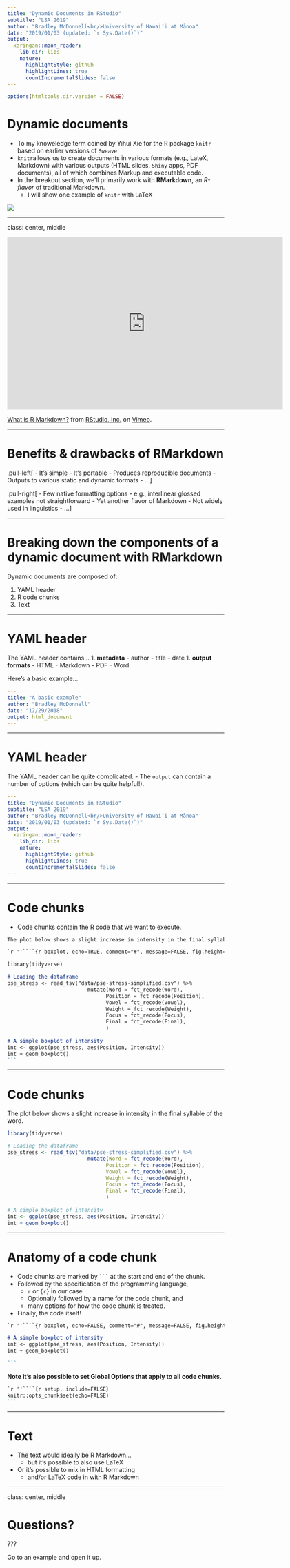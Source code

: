 ```yaml
---
title: "Dynamic Documents in RStudio"
subtitle: "LSA 2019"
author: "Bradley McDonnell<br/>University of Hawai‘i at Mānoa"
date: "2019/01/03 (updated: `r Sys.Date()`)"
output:
  xaringan::moon_reader:
    lib_dir: libs
    nature:
      highlightStyle: github
      highlightLines: true
      countIncrementalSlides: false
---
```


<style>
code.md{
  font-size: 10pt;
}
</style>

```r
options(htmltools.dir.version = FALSE)
```


# Dynamic documents

- To my knoweledge term coined by Yihui Xie for the R package `knitr` based on earlier versions of `Sweave`
- `knitr`allows us to create documents in various formats (e.g., LateX, Markdown) with various outputs (HTML slides, `Shiny` apps, PDF documents), all of which combines Markup and executable code.
- In the breakout section, we'll primarily work with **RMarkdown**, an *R-flavor* of traditional Markdown.
  - I will show one example of `knitr` with LaTeX

![](https://d33wubrfki0l68.cloudfront.net/61d189fd9cdf955058415d3e1b28dd60e1bd7c9b/b739c/lesson-images/rmarkdownflow.png)

---

class: center, middle

<iframe src="https://player.vimeo.com/video/178485416?color=428bca&title=0&byline=0&portrait=0" width="640" height="400" frameborder="0" webkitallowfullscreen mozallowfullscreen allowfullscreen></iframe>
<p><a href="https://vimeo.com/178485416">What is R Markdown?</a> from <a href="https://vimeo.com/rstudioinc">RStudio, Inc.</a> on <a href="https://vimeo.com">Vimeo</a>.</p>


---

# Benefits & drawbacks of RMarkdown


.pull-left[
- It's simple
- It's portable
- Produces reproducible documents
- Outputs to various static and dynamic formats
- ...
]

.pull-right[
- Few native formatting options
  - e.g., interlinear glossed examples not straightforward
- Yet another flavor of Markdown
- Not widely used in linguistics
- ...
]

---


# Breaking down the components of a dynamic document with RMarkdown

Dynamic documents are composed of: 

1. YAML header
2. R code chunks
3. Text

---

# YAML header
The YAML header contains... 
  1. **metadata**
    - author
    - title 
    - date
  1. **output formats**
    - HTML
    - Markdown
    - PDF
    - Word
    
Here's a basic example...

```yaml
---
title: "A basic example"
author: "Bradley McDonnell"
date: "12/29/2018"
output: html_document
---
```

---

# YAML header

The YAML header can be quite complicated.
- The `output` can contain a number of options (which can be quite helpful!). 



```yaml
---
title: "Dynamic Documents in RStudio"
subtitle: "LSA 2019"
author: "Bradley McDonnell<br/>University of Hawai‘i at Mānoa"
date: "2019/01/03 (updated: `r Sys.Date()`)"
output:
  xaringan::moon_reader:
    lib_dir: libs
    nature:
      highlightStyle: github
      highlightLines: true
      countIncrementalSlides: false
---
```

---

# Code chunks

- Code chunks contain the R code that we want to execute.

````md
The plot below shows a slight increase in intensity in the final syllable of the word. 

`r ''````{r boxplot, echo=TRUE, comment="#", message=FALSE, fig.height=6}

library(tidyverse)

# Loading the dataframe
pse_stress <- read_tsv("data/pse-stress-simplified.csv") %>% 
                          mutate(Word = fct_recode(Word),
                                Position = fct_recode(Position),
                                Vowel = fct_recode(Vowel),
                                Weight = fct_recode(Weight),
                                Focus = fct_recode(Focus),
                                Final = fct_recode(Final),
                                )
                                      
# A simple boxplot of intensity
int <- ggplot(pse_stress, aes(Position, Intensity))
int + geom_boxplot()
```
````


---

# Code chunks

The plot below shows a slight increase in intensity in the final syllable of the word. 

```r

library(tidyverse)

# Loading the dataframe
pse_stress <- read_tsv("data/pse-stress-simplified.csv") %>% 
                          mutate(Word = fct_recode(Word),
                                Position = fct_recode(Position),
                                Vowel = fct_recode(Vowel),
                                Weight = fct_recode(Weight),
                                Focus = fct_recode(Focus),
                                Final = fct_recode(Final),
                                )
                                      
# A simple boxplot of intensity
int <- ggplot(pse_stress, aes(Position, Intensity))
int + geom_boxplot()
```

---

# Anatomy of a code chunk

- Code chunks are marked by ` ``` ` at the start and end of the chunk.
- Followed by the specification of the programming language, 
  - `r` or `{r}` in our case
  - Optionally followed by a name for the code chunk, and
  - many options for how the code chunk is treated. 
- Finally, the code itself!


````markdown
`r ''````{r boxplot, echo=FALSE, comment="#", message=FALSE, fig.height=6}

# A simple boxplot of intensity
int <- ggplot(pse_stress, aes(Position, Intensity))
int + geom_boxplot()

```
````

**Note it's also possible to set Global Options that apply to all code chunks.**

````markdown
`r ''````{r setup, include=FALSE}
knitr::opts_chunk$set(echo=FALSE)
```
````

---

# Text

- The text would ideally be R Markdown...
  - but it's possible to also use LaTeX
- Or it's possible to mix in HTML formatting
  - and/or LaTeX code in with R Markdown

---

class: center, middle

# Questions?

???

Go to an example and open it up.


